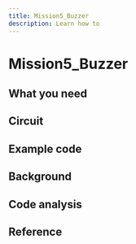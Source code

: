 ```yaml
---
title: Mission5_Buzzer
description: Learn how to
---
```


# Mission5_Buzzer





## What you need




## Circuit


## Example code



## Background



## Code analysis


## Reference
